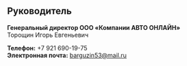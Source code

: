 ## Руководитель

**Генеральный директор ООО «Компании АВТО ОНЛАЙН»**  
Торощин Игорь Евгеньевич

**Телефон:** +7 921 690-19-75  
**Электронная почта:** [barguzin53@mail.ru](mailto:barguzin53@mail.ru)
